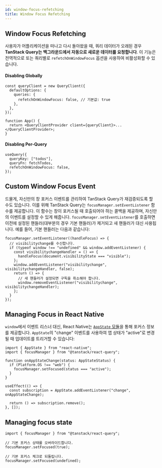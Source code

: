 ```yaml
---
id: window-focus-refetching
title: Window Focus Refetching
---
```


## Window Focus Refetching

사용자가 어플리케이션을 떠나고 다시 돌아왔을 때, 쿼리 데이터가 오래된 경우 **TanStack Query는 백그라운드에서 자동으로 새로운 데이터를 요청합니다**. 이 기능은 전역적으로 또는 쿼리별로 `refetchOnWindowFocus` 옵션을 사용하여 비활성화할 수 있습니다.

#### Disabling Globally

```tsx
const queryClient = new QueryClient({
  defaultOptions: {
    queries: {
      refetchOnWindowFocus: false, // 기본값: true
    },
  },
});

function App() {
  return <QueryClientProvider client={queryClient}>...</QueryClientProvider>;
}
```

#### Disabling Per-Query

```tsx
useQuery({
  queryKey: ["todos"],
  queryFn: fetchTodos,
  refetchOnWindowFocus: false,
});
```

## Custom Window Focus Event

드물게, 자신만의 창 포커스 이벤트를 관리하여 TanStack Query가 재검증되도록 할 수도 있습니다. 이를 위해 TanStack Query는 `focusManager.setEventListener` 함수를 제공합니다. 이 함수는 창이 포커스될 때 호출되어야 하는 콜백을 제공하며, 자신만의 이벤트를 설정할 수 있게 해줍니다. `focusManager.setEventListener`를 호출하면 이전에 설정된 핸들러(대부분의 경우 기본 핸들러)가 제거되고 새 핸들러가 대신 사용됩니다. 예를 들어, 기본 핸들러는 다음과 같습니다:

```tsx
focusManager.setEventListener((handleFocus) => {
  // visibilitychange를 수신합니다.
  if (typeof window !== "undefined" && window.addEventListener) {
    const visibilitychangeHandler = () => {
      handleFocus(document.visibilityState === "visible");
    };
    window.addEventListener("visibilitychange", visibilitychangeHandler, false);
    return () => {
      // 새 핸들러가 설정되면 구독을 취소해야 합니다.
      window.removeEventListener("visibilitychange", visibilitychangeHandler);
    };
  }
});
```

## Managing Focus in React Native

`window`에서 이벤트 리스너 대신, React Native는 [`AppState` 모듈](https://reactnative.dev/docs/appstate#app-states)을 통해 포커스 정보를 제공합니다. `AppState`의 "change" 이벤트를 사용하여 앱 상태가 "active"로 변경될 때 업데이트를 트리거할 수 있습니다:

```tsx
import { AppState } from "react-native";
import { focusManager } from "@tanstack/react-query";

function onAppStateChange(status: AppStateStatus) {
  if (Platform.OS !== "web") {
    focusManager.setFocused(status === "active");
  }
}

useEffect(() => {
  const subscription = AppState.addEventListener("change", onAppStateChange);

  return () => subscription.remove();
}, []);
```

## Managing focus state

```tsx
import { focusManager } from "@tanstack/react-query";

// 기본 포커스 상태를 오버라이드합니다.
focusManager.setFocused(true);

// 기본 포커스 체크로 되돌립니다.
focusManager.setFocused(undefined);
```
